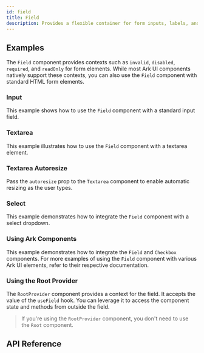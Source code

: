 ```yaml
---
id: field
title: Field
description: Provides a flexible container for form inputs, labels, and helper text.
---
```


<ComponentPreview id="Field" />

## Examples

The `Field` component provides contexts such as `invalid`, `disabled`, `required`, and `readOnly` for form elements.
While most Ark UI components natively support these contexts, you can also use the `Field` component with standard HTML form elements.

### Input

This example shows how to use the `Field` component with a standard input field.

<Example id="input" />

### Textarea

This example illustrates how to use the `Field` component with a textarea element.

<Example id="textarea" />

### Textarea Autoresize

Pass the `autoresize` prop to the `Textarea` component to enable automatic resizing as the user types.

<Example id="textarea-autoresize" />

### Select

This example demonstrates how to integrate the `Field` component with a select dropdown.

<Example id="select" />

### Using Ark Components

This example demonstrates how to integrate the `Field` and `Checkbox` components.
For more examples of using the `Field` component with various Ark UI elements, refer to their respective documentation.

<Example component="checkbox" id="with-field" />

### Using the Root Provider

The `RootProvider` component provides a context for the field. It accepts the value of the `useField` hook.
You can leverage it to access the component state and methods from outside the field.

<Example id="root-provider" />

> If you're using the `RootProvider` component, you don't need to use the `Root` component.

## API Reference

<ComponentTypes id="field" />
